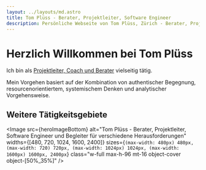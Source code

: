 ```yaml
---
layout: ../layouts/md.astro
title: Tom Plüss - Berater, Projektleiter, Software Engineer
description: Persönliche Webseite von Tom Plüss, Zürich - Berater, Projektleiter, Software Engineer und Begleiter für verschiedene Herausforderungen.
---
```



# Herzlich Willkommen bei Tom Plüss

Ich bin als [Projektleiter, Coach und Berater](/offer) vielseitig tätig.

Mein Vorgehen basiert auf der Kombination von authentischer Begegnung, resourcenorientiertem, systemischem Denken und analytischer Vorgehensweise.

<Gallery items={data.gallery} allowTwoCols={false}/>

## Weitere Tätigkeitsgebiete

<Gallery items={data.gallerySecond} allowTwoCols={true}/>

<Image
  src={heroImageBottom}
  alt="Tom Plüss - Berater, Projektleiter, Software Engineer und Begleiter für verschiedene Herausforderungen"
  widths={[480, 720, 1024, 1600, 2400]}
  sizes={`(max-width: 480px) 480px, (max-width: 720) 720px, (max-width: 1024px) 1024px, (max-width: 1600px) 1600px, 2400px`}
  class="w-full max-h-96 mt-16 object-cover object-[50%_35%]"
/>